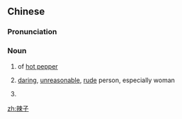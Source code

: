 ==Chinese==
{{zh-forms}}

===Pronunciation===
{{zh-pron
|m=làzi
|c=laat6 zi2
|cat=n
}}

===Noun===
{{zh-noun}}

# {{lb|zh|colloquial}} of {{l|zh|辣椒|tr=làjiāo}} [[hot pepper]]
# {{lb|zh|dialect}} [[daring]], [[unreasonable]], [[rude]] person, especially woman
# {{lb|zh|colloquial|dialect}} {{taxlink|Zanthoxylum ailanthoides|species|noshow=1}}

{{zh-cat|Fruits}}

[[zh:辣子]]